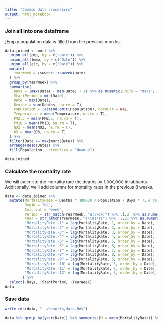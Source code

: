 ```yaml
---
title: "Common data processors"
output: html_notebook
---
```


### Join all into one dataframe

]Empty population data is filled from the previous months.

```r
data.joined <- mort %>%
  union_all(pop, by = c("Date")) %>%
  union_all(temp, by = c("Date")) %>%
  union_all(air, by = c("Date")) %>%
  mutate(
    YearWeek = ISOweek::ISOweek(Date)
  ) %>%
  group_by(YearWeek) %>%
  summarise(
    Days = (max(Date) - min(Date) + 1) %>% as.numeric(units = "days"),
    StartPeriod = min(Date),
    Date = max(Date),
    Deaths = sum(Deaths, na.rm = T),
    Population = last(na.omit(Population), default = NA),
    Temperature = mean(Temperature, na.rm = T),
    PM2.5 = mean(PM2.5, na.rm = T),
    PM10 = mean(PM10, na.rm = T),
    NO2 = mean(NO2, na.rm = T),
    O3 = mean(O3, na.rm = T)
  ) %>%
  filter(Date <= max(mort$Date)) %>%
  arrange(desc(Date)) %>%
  fill(Population, .direction = "downup") 

data.joined
```

### Calculate the mortality rate

We will calculate the mortality rate the deaths by 1,000,000 inhabitants.
Additionally, we'll add columns for mortality rates in the previous 8 weeks.


```r

data <- data.joined %>%
  mutate(MortalityRate = Deaths * 100000 / Population / Days * 7, # to normalise week 53 and 1 
         Regio = "NL",
         Interval = "week",
         Period = str_match(YearWeek, "W(\\d+)") %>% .[,2] %>% as.numeric(),
         Year = str_match(YearWeek, "(\\d{4})") %>% .[,2] %>% as.numeric(),
         "MortalityRate.-1" = lag(MortalityRate, 1, order_by = Date),
         "MortalityRate.-2" = lag(MortalityRate, 2, order_by = Date),
         "MortalityRate.-3" = lag(MortalityRate, 3, order_by = Date),
         "MortalityRate.-4" = lag(MortalityRate, 4, order_by = Date),
         "MortalityRate.-5" = lag(MortalityRate, 5, order_by = Date),
         "MortalityRate.-6" = lag(MortalityRate, 6, order_by = Date),
         "MortalityRate.-7" = lag(MortalityRate, 7, order_by = Date),
         "MortalityRate.-8" = lag(MortalityRate, 8, order_by = Date),
         "MortalityRate.-9" = lag(MortalityRate, 5, order_by = Date),
         "MortalityRate.-10" = lag(MortalityRate, 6, order_by = Date),
         "MortalityRate.-11" = lag(MortalityRate, 7, order_by = Date),
         "MortalityRate.-12" = lag(MortalityRate, 8, order_by = Date),
        ) %>%
  select(-Days, -StartPeriod, -YearWeek)
data
```

### Save data

```r
write_rds(data, "../results/data.Rds")
```

```r
data %>% group_by(year(Date)) %>% summarise(M = mean(MortalityRate)) %>% arrange(desc(M))
```
